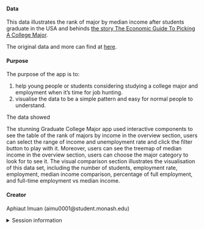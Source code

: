 
#### Data

This data illustrates the rank of major by median income after students graduate in the USA and behinds 
[the story The Economic Guide To Picking A College Major](https://fivethirtyeight.com/features/the-economic-guide-to-picking-a-college-major/).

The original data and more can find at [here](https://www.census.gov/programs-surveys/acs/microdata.html).


#### Purpose

The purpose of the app is to:

1. help young people or students considering studying a college major and employment when it’s time for job hunting.
2. visualise the data to be a simple pattern and easy for normal people to understand.

The data showed 

The stunning Graduate College Major app used interactive components to see the table of the rank of majors by income in the overview section, users can select the range of income and unemployment rate and click the filter button to play with it. Moreover, users can see the treemap of median income in the overview section, users can choose the major category to look for to see it. The visual comparison section illustrates the visualisation of this data set, including the number of students, employment rate, employment, median income comparison, percentage of full employment, and full-time employment vs median income. 








#### Creator

Aphiaut Imuan (aimu0001@student.monash.edu)

<details>
<summary>Session information</summary>
```r
sessioninfo::session_info()
```
</details>
